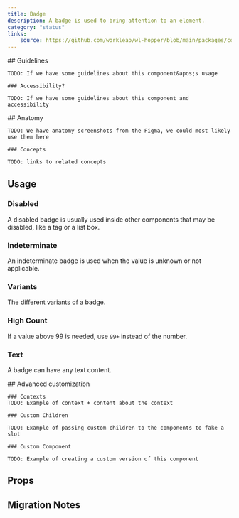 ```yaml
---
title: Badge
description: A badge is used to bring attention to an element.
category: "status"
links:
    source: https://github.com/workleap/wl-hopper/blob/main/packages/components/src/Badge/src/Badge.tsx
---
```


<Example src="Badge/docs/badge/preview" isOpen />

<FeatureFlag flag="next">
    ## Guidelines

    TODO: If we have some guidelines about this component&apos;s usage

    ### Accessibility?

    TODO: If we have some guidelines about this component and accessibility
</FeatureFlag>

<FeatureFlag flag="rc">
    ## Anatomy

    TODO: We have anatomy screenshots from the Figma, we could most likely use them here

    ### Concepts

    TODO: links to related concepts
</FeatureFlag>

## Usage

### Disabled
A disabled badge is usually used inside other components that may be disabled, like a tag or a list box.

<Example src="Badge/docs/badge/disabled" />

### Indeterminate
An indeterminate badge is used when the value is unknown or not applicable.

<Example src="Badge/docs/badge/indeterminate" />

### Variants
The different variants of a badge.

<Example src="Badge/docs/badge/variants" />

### High Count
If a value above 99 is needed, use `99+` instead of the number.

<Example src="Badge/docs/badge/highCount" />

### Text
A badge can have any text content.

<Example src="Badge/docs/badge/text" />

<FeatureFlag flag="next">
    ## Advanced customization

    ### Contexts
    TODO: Example of context + content about the context

    ### Custom Children

    TODO: Example of passing custom children to the components to fake a slot

    ### Custom Component

    TODO: Example of creating a custom version of this component
</FeatureFlag>

## Props

<PropTable component="Badge" />

## Migration Notes

<MigrateGuide src="Badge/docs/migration-notes" />
